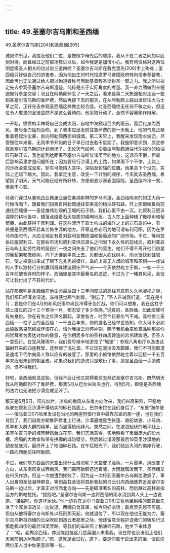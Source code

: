 ```yaml
---
---
---
```

title: 49.圣塞尔吉乌斯和圣西缅
---




49.圣塞尔吉乌斯[204]和圣西缅[205]



诚如你所见，我提及他们二位，是按照字母先后的顺序。我从不在二者之间加以区别对待，而且经过之前那场教训以后，如今我更是加倍小心。我有何资格对这两位明星级圣人相关的功过说三道四呢？圣塞尔吉乌斯在戴克里先[206]手上殉难；圣西缅只好做自己的迫害者，因为他出生的时代恰逢罗马帝国政府转向信奉基督教，因此再也无法通过给人冠以殉道者称号而助基督教圣徒封圣一臂之力。我之所以拟定先去参观圣塞尔吉乌斯遗迹，纯粹是出于实际角度的考量。我一直力图做到长短途旅行参差交替；况且在阿勒颇休息了一天之后，看来是第二天旅途相对走远一些到圣塞尔吉乌斯的鲁萨费，然后再接下去的那天，在从阿勒颇上路出发赶往大马士革之前，正好先去参观圣西缅这样做比较合适。对圣西缅绝无任何不敬之处，但这位令人敬畏的圣徒显然不是这么看待的。他采取行动了，全然不容我稍作辩解。

一开始，愤愤的半神将自己变成太阳，自地中海掀起巨大的雨云，而后化身为西风，极尽全力猛烈劲吹。到了我本应出发前往鲁萨费的前一天晚上，他的气息正聚集着卷起沙尘暴，刮向阿勒颇西面的城墙。第二天早上，我醒来发现雨水淅沥，尽管照往年来看，无雨季节开始的日子早已过去若干星期了。我旋即意识到，原定参观圣塞尔吉乌斯的计划泡汤了。无论天气如何，沿着由阿勒颇通往代尔祖尔的柏油碎石路开去，我也能到达距离圣塞尔吉乌斯仅18英里的地方，这话虽不假，但最后那18英里才是问题所在；因为要经行沙漠上的土路，如果雨下个不停，土路上的沙砾会变成泥浆，轿车可能陷入其中，深陷至轮轴的位置。雨果真下个没完，实际上还越下越大。因此，我拿定主意，改变一下计划的顺序，今天就去圣西缅，希望到了明天，天气可能已经有所好转，方便前去沙漠表面探险。圣西缅冷冷一笑，但毫不心软。

待我们穿过从塞琉西亚佩里亚通往秦纳斯林的罗马军道，圣西缅唤来的如注大雨一时倾泻而下，随着我们拐离自阿勒颇通往安条克的柏油碎石路，开上那蜿蜒着向前通往西缅堡——圣徒雄伟壮观的卫城的石子路，我们心里不由一沉。北叙利亚肥沃深厚的耕地当中，错落点缀着石灰岩质的嶙峋地盾，古人在上面种植了橄榄树和葡萄藤，由此获得丰厚利润。在这些漂浮于软土构成的海洋之上的岩石岛屿中，有一处便是圣西缅开启其苦修生涯的地方。开垦这些岩石为地可谓有利可图，因为在罗马帝国时代，大西北地区有着对叙利亚橄榄油和葡萄酒的广阔市场。不过，等阿拉伯征服叙利亚、在那些市场和叙利亚供应源头之间划下永久性的前线后，叙利亚岩石岛屿上勤劳忙碌的居民们一夜之间失去了他们的营生。他们不得不离开他们热爱的葡萄架和橄榄树，向下迁徙到平原上去。贝都因人砍伐树木，雨水很快剥蚀岩石，使之裸露出来成了眼下光秃秃的模样。岛屿上杳无人烟的城市和圣祠——虔诚的人手以独特行业的赢利将其建造得庄严气派——今天依然屹立于斯，一如一千三百年前被舍弃时的样子。西缅堡是其中最著名的遗迹，不过为了一睹其风采，圣徒可让我付出了不菲的代价。

站在那据称是圣西缅在他生命最后四十三年间度过的高柱基底前久久地凝视之际，我们都已经浑身湿透，冻得感觉寒气刺骨。“别忘了。”圣人告诫我们道，“现在是4月；要是你们在4月的和风细雨中尚且冷得牙齿打战，你们可以想象，我在这柱子顶上度过的四十三个寒冷一月，都忍受了多少苦痛。”说真的，圣西缅，如此炫耀可有失身份。你在有生之年声名鹊起，享誉各方，时至今日都名气不减。高柱修士圣西缅——柱子上的圣西缅：一千五百年来，你的盛名已经举世皆知。你大可不必如此般敏感易怒抑或怀恨在心，请为我拨云消停片刻，赐予我机会来欣赏品味那些你的崇拜者为表达对你的敬意，在你栖居多年的圣柱四周建造的宏伟建筑吧。但圣人一意孤行。在狂风骤雨中，我们费尽艰辛地游览了“城堡”：参观八角形厅以及由此辐射开来的四座教堂，还参观了洗礼堂。不过现在泥淖没及脚踝，我们不可能取道圣途南下代尔向圣人致以应有的敬意了，那里的小旅馆依然屹立着以迎接一千五百年来迟迟未到的朝圣者。如果说我们的造访只是敷衍了事，那是圣西缅一手造成的，怪不得我们。

好吧，圣西缅就说这些。但我不会让他又妨碍我前去拜访圣塞尔吉乌斯。既然明天我从阿勒颇到不了鲁萨费，那我5月从巴尔米拉去也行。待到5月，即便是圣西缅的法力也无法把沙漠变成泥淖了。

那天是5月5日，阳光灿烂，凉爽的微风从东南方向吹来，我们兴高采烈，平稳地疾驶在叙利亚沙漠干燥结实的砂石路面上。巴尔米拉在我们身后了，“东堡”海尔堡——倭马亚[207]哈里发设在当地的两座狩猎行宫中最靠东面的那一座，也在我们背后了。我们自南方朝鲁萨费北上行进，沙漠遍地黑色帐篷、骆驼幼崽、小马驹、羔羊和大群大群的绵羊，因而显得热闹非凡。突然之间，在波浪起伏的地平线上，圣塞尔吉乌斯的城市赫然耸立在前。我们志满意得，实地察看了里面庞大的贮水槽、坍塌的大教堂和带有拱廊的城防壁垒，然后越过漫没那最后18英里沙漠地的幼发拉底河，最终开上了柏油碎石路。在午后阳光下，我们贴近大河的南岸行驶，一路向西驰前往阿勒颇。

不过，我们前方西面的天空出现什么情况呢？天空变了脸色，一片墨黑，风改变了方向，从东南风变成西南风。我们离阿勒颇还远着呢，大雨就瓢泼而下。圣西缅又在兴风作浪，但这一次他遭到挫败了，因为这一次轮到圣塞尔吉乌斯给激怒了。军人出身的圣徒凝神屏息，等到高柱圣徒将其新卷起的乌云引向西缅堡靠近圣塞尔吉乌斯一边以后，才真正对准西北方向——先是瞄准著名的高柱，而后越过高柱直指远方的斯帕拉托。“接招吧。”圣塞尔吉乌斯一边将西缅的雨水浇到其人头上一边说道。“接招吧，你这坏家伙。”他一边将在达尔马提亚[208]甘蓝地里躬耕的戴克里先淋了个浑身湿透又一边说道。西缅自食其果，如今只好求饶；戴克里先怒不可遏，但自从他将塞尔吉乌斯处以死刑那天起，他就退位了，所以现在他也无能为力。塞尔吉乌斯将西缅的云朵吹回到造云者那里之际，他还留意全程护送我们的轿车行过那危机四伏的最后18英里路。等我们的车轮压上柏油碎石路，他坐下来休息了：“喂，老糊涂西缅，你没能阻挡这几位英国人来看我，现在你也没法阻止他们天黑前到达阿勒颇了。”嗯，这就是全过程。这下，要是你敢于说出来的话，请说说两位圣人当中你更喜欢哪一位。